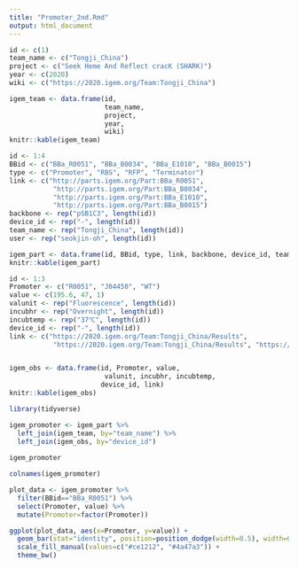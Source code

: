 ```yaml
---
title: "Promoter_2nd.Rmd"
output: html_document
---
```



```r
id <- c(1)
team_name <- c("Tongji_China")
project <- c("Seek Heme And Reflect cracK (SHARK)")
year <- c(2020)
wiki <- c("https://2020.igem.org/Team:Tongji_China")

igem_team <- data.frame(id, 
                        team_name, 
                        project, 
                        year, 
                        wiki)
knitr::kable(igem_team)
```
```r
id <- 1:4
BBid <- c("BBa_R0051", "BBa_B0034", "BBa_E1010", "BBa_B0015")
type <- c("Promoter", "RBS", "RFP", "Terminator")
link <- c("http://parts.igem.org/Part:BBa_R0051",
           "http://parts.igem.org/Part:BBa_B0034",
           "http://parts.igem.org/Part:BBa_E1010",
           "http://parts.igem.org/Part:BBa_B0015")
backbone <- rep("pSB1C3", length(id))
device_id <- rep("-", length(id))
team_name <- rep("Tongji_China", length(id))
user <- rep("seokjin-oh", length(id))

igem_part <- data.frame(id, BBid, type, link, backbone, device_id, team_name, user)
knitr::kable(igem_part)
```


```r
id <- 1:3
Promoter <- c("R0051", "J04450", "WT")
value <- c(195.6, 47, 1)
valunit <- rep("Fluorescence", length(id))
incubhr <- rep("Overnight", length(id))
incubtemp <- rep("37℃", length(id))
device_id <- rep("-", length(id))
link <- c("https://2020.igem.org/Team:Tongji_China/Results",
           "https://2020.igem.org/Team:Tongji_China/Results", "https://2020.igem.org/Team:Tongji_China/Results")


igem_obs <- data.frame(id, Promoter, value,
                        valunit, incubhr, incubtemp,
                       device_id, link)
knitr::kable(igem_obs)
```
```r
library(tidyverse)
```

```r
igem_promoter <- igem_part %>% 
  left_join(igem_team, by="team_name") %>% 
  left_join(igem_obs, by="device_id")
  
igem_promoter
```

```r
colnames(igem_promoter)

plot_data <- igem_promoter %>% 
  filter(BBid=="BBa_R0051") %>% 
  select(Promoter, value) %>% 
  mutate(Promoter=factor(Promoter))

ggplot(plot_data, aes(x=Promoter, y=value)) +
  geom_bar(stat="identity", position=position_dodge(width=0.5), width=0.4) +
  scale_fill_manual(values=c("#ce1212", "#4a47a3")) +
  theme_bw()
```






